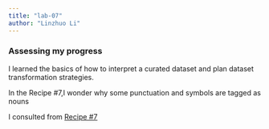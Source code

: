 ```yaml
---
title: "lab-07"
author: "Linzhuo Li"
---
```


### Assessing my progress
I learned the basics of how to interpret a curated dataset and plan dataset transformation strategies.

In the Recipe #7,I wonder why some punctuation and symbols are tagged as nouns

I consulted from [Recipe #7](https://qtalr.github.io/qtalrkit/articles/recipe-7.html#transforming-data)